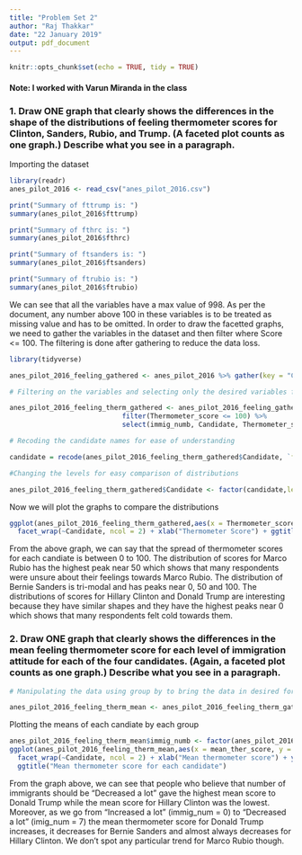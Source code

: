 ```yaml
---
title: "Problem Set 2"
author: "Raj Thakkar"
date: "22 January 2019"
output: pdf_document
---
```


```r
knitr::opts_chunk$set(echo = TRUE, tidy = TRUE)
```

#### Note: I worked with Varun Miranda in the class

### 1. Draw ONE graph that clearly shows the differences in the shape of the distributions of feeling thermometer scores for Clinton, Sanders, Rubio, and Trump. (A faceted plot counts as one graph.) Describe what you see in a paragraph.

Importing the dataset

```r

library(readr)
anes_pilot_2016 <- read_csv("anes_pilot_2016.csv")

```

```r

print("Summary of fttrump is: ")
summary(anes_pilot_2016$fttrump)

print("Summary of fthrc is: ")
summary(anes_pilot_2016$fthrc)

print("Summary of ftsanders is: ")
summary(anes_pilot_2016$ftsanders)

print("Summary of ftrubio is: ")
summary(anes_pilot_2016$ftrubio)

```

We can see that all the variables have a max value of 998. As per the document, any number above 100 in these variables is to be treated as missing value and has to be omitted. In order to draw the facetted graphs, we need to gather the variables in the dataset and then filter where Score <= 100. The filtering is done after gathering to reduce the data loss.

```r
library(tidyverse)

anes_pilot_2016_feeling_gathered <- anes_pilot_2016 %>% gather(key = "Candidate", value = "Thermometer_score",c("fttrump","fthrc","ftsanders","ftrubio"))

# Filtering on the variables and selecting only the desired variables for ease

anes_pilot_2016_feeling_therm_gathered <- anes_pilot_2016_feeling_gathered %>% 
                            filter(Thermometer_score <= 100) %>%
                            select(immig_numb, Candidate, Thermometer_score)

# Recoding the candidate names for ease of understanding

candidate = recode(anes_pilot_2016_feeling_therm_gathered$Candidate, `fttrump` = "Donald Trump", `fthrc` = "Hillary Clinton", `ftsanders` = "Bernie Sanders", `ftrubio` = "Marco Rubio")

#Changing the levels for easy comparison of distributions 

anes_pilot_2016_feeling_therm_gathered$Candidate <- factor(candidate,levels = c("Bernie Sanders","Donald Trump","Marco Rubio","Hillary Clinton"), labels = c("Bernie Sanders","Donald Trump","Marco Rubio","Hillary Clinton"))

```

Now we will plot the graphs to compare the distributions

```r

ggplot(anes_pilot_2016_feeling_therm_gathered,aes(x = Thermometer_score)) + geom_density() +
  facet_wrap(~Candidate, ncol = 2) + xlab("Thermometer Score") + ggtitle("Density plots of Thermometer Score for each candidate")

```

From the above graph, we can say that the spread of thermometer scores for each candiate is between 0 to 100. The distribution of scores for Marco Rubio has the highest peak near 50 which shows that many respondents were unsure about their feelings towards Marco Rubio. The distribution of Bernie Sanders is tri-modal and has peaks near 0, 50 and 100. The distributions of scores for Hillary Clinton and Donald Trump are interesting because they have similar shapes and they have the highest peaks near 0 which shows that many respondents felt cold towards them.

### 2. Draw ONE graph that clearly shows the differences in the mean feeling thermometer score for each level of immigration attitude for each of the four candidates. (Again, a faceted plot counts as one graph.) Describe what you see in a paragraph.

```r

# Manipulating the data using group by to bring the data in desired format

anes_pilot_2016_feeling_therm_mean <- anes_pilot_2016_feeling_therm_gathered %>% group_by(immig_numb,Candidate) %>% summarise(mean_ther_score = mean(Thermometer_score))

```

Plotting the means of each candiate by each group

```r

anes_pilot_2016_feeling_therm_mean$immig_numb <- factor(anes_pilot_2016_feeling_therm_mean$immig_numb,levels = c(1,2,3,4,5,6,7),labels = c("Increased a lot","Increased moderately", "Increased a little","Kept the same","Decreased a little","Decreased moderately","Decreased a lot"))
ggplot(anes_pilot_2016_feeling_therm_mean,aes(x = mean_ther_score, y = immig_numb)) + geom_point() +
  facet_wrap(~Candidate, ncol = 2) + xlab("Mean thermometer score") + ylab("No. of Immigrants should be") + 
  ggtitle("Mean thermometer score for each candidate")

```

From the graph above, we can see that people who believe that number of immigrants should be "Decreased a lot" gave the highest mean score to Donald Trump while the mean score for Hillary Clinton was the lowest. Moreover, as we go from "Increased a lot" (immig_num = 0) to "Decreased a lot" (imig_num = 7) the mean thermometer score for Donald Trump increases, it decreases for Bernie Sanders and almost always decreases for Hillary Clinton. We don't spot any particular trend for Marco Rubio though.